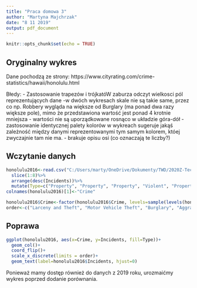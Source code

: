 ```yaml
---
title: "Praca domowa 3"
author: "Martyna Majchrzak"
date: "8 11 2019"
output: pdf_document
---
```


```r
knitr::opts_chunk$set(echo = TRUE)
```

## Oryginalny wykres
Dane pochodzą ze strony: https://www.cityrating.com/crime-statistics/hawaii/honolulu.html

Błedy:
- Zastosowanie trapezów i trójkatóW zaburza odczyt wielkosci pól reprezentujących dane
-w dwóch wykresach skale nie są takie same, przez co np. Robbery wygląda na większe od Burglary (ma ponad dwa razy większe pole), mimo że przedstawiona wartość jest ponad 4 krotnie mniejsza
- wartości nie są uporządkowane rosnąco w układzie góra-dół
- zastosowanie identycznej palety kolorów w wykreach sugeruje jakąś zależność między danymi reprezentowanymi tym samym kolorem, któej zwyczajnie tam nie ma.
- brakuje opisu osi (co oznaczają te liczby?)

## Wczytanie danych
```r
honolulu2016<-read.csv("C:/Users/marty/OneDrive/Dokumenty/TWD/2020Z-TechnikiWizualizacjiDanych/PraceDomowe/TYDZIEN4/MajchrzakMartyna/dane.csv", sep=";")%>%
  slice(1:8)%>%
  arrange(desc(Incidents))%>%
  mutate(Type=c("Property", "Property", "Property", "Violent", "Property", "Violent", "Violent", "Violent"))
colnames(honolulu2016)[1]<-"Crime"

honolulu2016$Crime<-factor(honolulu2016$Crime, levels=sample(levels(honolulu2016$Crime)))
order<-c("Larceny and Theft", "Motor Vehicle Theft", "Burglary", "Aggravated Assault", "Robbery", "Rape", "Arson", "Murder and Manslaughter" )
```

## Poprawa
```r
ggplot(honolulu2016, aes(x=Crime, y=Incidents, fill=Type))+
  geom_col()+
  coord_flip()+
  scale_x_discrete(limits = order)+
  geom_text(label=honolulu2016$Incidents, hjust=0)

```

Ponieważ mamy dostęp również do danych z 2019 roku, urozmaićmy wykres poprzed dodanie porównania.
